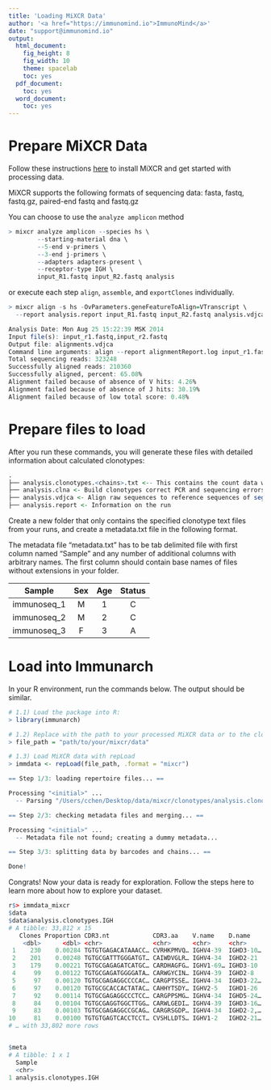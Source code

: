 ```yaml
---
title: 'Loading MiXCR Data'
author: '<a href="https://immunomind.io">ImmunoMind</a>'
date: "support@immunomind.io"
output:
  html_document:
    fig_height: 8
    fig_width: 10
    theme: spacelab
    toc: yes
  pdf_document:
    toc: yes
  word_document:
    toc: yes
---
```



<!--
%\VignetteEngine{knitr::rmarkdown}
%\VignetteIndexEntry{Loading MiXCR Data}
%\VignettePackage{immunarch}
-->

# Prepare MiXCR Data
Follow these instructions <a href="https://mixcr.readthedocs.io/en/master/install.html">here</a> to install MiXCR and get started with processing data.

MiXCR supports the following formats of sequencing data: fasta, fastq, fastq.gz, paired-end fastq and fastq.gz

You can choose to use the `analyze amplicon` method 

```r
> mixcr analyze amplicon --species hs \
        --starting-material dna \
        --5-end v-primers \
        --3-end j-primers \
        --adapters adapters-present \
        --receptor-type IGH \
        input_R1.fastq input_R2.fastq analysis
```

or execute each step `align`, `assemble`, and `exportClones` individually.

```r
> mixcr align -s hs -OvParameters.geneFeatureToAlign=VTranscript \
  --report analysis.report input_R1.fastq input_R2.fastq analysis.vdjca

Analysis Date: Mon Aug 25 15:22:39 MSK 2014
Input file(s): input_r1.fastq,input_r2.fastq
Output file: alignments.vdjca
Command line arguments: align --report alignmentReport.log input_r1.fastq input_r2.fastq alignments.vdjca
Total sequencing reads: 323248
Successfully aligned reads: 210360
Successfully aligned, percent: 65.08%
Alignment failed because of absence of V hits: 4.26%
Alignment failed because of absence of J hits: 30.19%
Alignment failed because of low total score: 0.48%

```

# Prepare files to load

After you run these commands, you will generate these files with detailed information about calculated clonotypes:
```r
.
├── analysis.clonotypes.<chains>.txt <-- This contains the count data we want!
├── analysis.clna <- Build clonotypes correct PCR and sequencing errors
├── analysis.vdjca <- Align raw sequences to reference sequences of segments (V, D, J) of IGH gene
├── analysis.report <- Information on the run
```

Create a new folder that only contains the specified clonotype text files from your runs, and create a metadata.txt file in the following format.


The metadata file "metadata.txt" has to be tab delimited file with first column named "Sample" and any number of additional columns with arbitrary names. The first column should contain base names of files without extensions in your folder.

| **Sample** |**Sex**|**Age**|**Status**|
|:----------:|:-----:|:-----:|:--------:|
|immunoseq\_1|M      |1      |C         |
|immunoseq\_2|M      |2      |C         |
|immunoseq\_3|F      |3      |A         |

# Load into Immunarch

In your R environment, run the commands below. The output should be similar.

```r
# 1.1) Load the package into R:
> library(immunarch)

# 1.2) Replace with the path to your processed MiXCR data or to the clonotypes file
> file_path = "path/to/your/mixcr/data"

# 1.3) Load MiXCR data with repLoad
> immdata <- repLoad(file_path, .format = "mixcr")

== Step 1/3: loading repertoire files... ==

Processing "<initial>" ...
  -- Parsing "/Users/cchen/Desktop/data/mixcr/clonotypes/analysis.clonotypes.IGH.txt" -- mixcr

== Step 2/3: checking metadata files and merging... ==

Processing "<initial>" ...
  -- Metadata file not found; creating a dummy metadata...

== Step 3/3: splitting data by barcodes and chains... ==

Done!
```

Congrats! Now your data is ready for exploration. Follow the steps here to learn more about how to explore your dataset.

```r
r$> immdata_mixcr                                                                                                                                
$data
$data$analysis.clonotypes.IGH
# A tibble: 33,812 x 15
   Clones Proportion CDR3.nt            CDR3.aa    V.name    D.name    J.name V.end D.start D.end J.start VJ.ins VD.ins DJ.ins Sequence          
    <dbl>      <dbl> <chr>              <chr>      <chr>     <chr>     <chr>  <int>   <int> <int>   <int>  <int>  <int>  <int> <chr>             
 1    230    0.00284 TGTGTGAGACATAAACC… CVRHKPMVQ… IGHV4-39  IGHD3-10… IGHJ6     12      NA     5      36      9      3      6 TGTGTGAGACATAAACC…
 2    201    0.00248 TGTGCGATTTGGGATGT… CAIWDVGLR… IGHV4-34  IGHD2-21  IGHJ4…     7      NA     5      29     10      7      3 TGTGCGATTTGGGATGT…
 3    179    0.00221 TGTGCGAGAGATCATGC… CARDHAGFG… IGHV1-69… IGHD3-10  IGHJ6     13      NA     4      40     18      5     13 TGTGCGAGAGATCATGC…
 4     99    0.00122 TGTGCGAGATGGGGATA… CARWGYCIN… IGHV4-39  IGHD2-8   IGHJ6      9      NA     6      64     23      2     21 TGTGCGAGATGGGGATA…
 5     97    0.00120 TGTGCGAGAGGCCCCAC… CARGPTSSE… IGHV4-34  IGHD3-22… IGHJ6     13      NA     6      52     26     24      2 TGTGCGAGAGGCCCCAC…
 6     97    0.00120 TGTGCGCACCACTATAC… CAHHYTSDY… IGHV2-5   IGHD1-26  IGHJ5      9      NA     2      39     19     NA     20 TGTGCGCACCACTATAC…
 7     92    0.00114 TGTGCGAGAGGCCCTCC… CARGPPSMG… IGHV4-34  IGHD5-24… IGHJ4     13      NA     3      38     11      6      5 TGTGCGAGAGGCCCTCC…
 8     84    0.00104 TGTGCGAGGTGGCTTGG… CARWLGEDI… IGHV4-39  IGHD3-16… IGHJ4…     8      NA     6      32     13      4      9 TGTGCGAGGTGGCTTGG…
 9     83    0.00103 TGTGCGAGAGGCCGCAG… CARGRSGDP… IGHV4-34  IGHD2-2,… IGHJ5     13      NA     4      50     18     13      5 TGTGCGAGAGGCCGCAG…
10     81    0.00100 TGTGTGAGTCACCTCCT… CVSHLLDTS… IGHV1-2   IGHD2-21… IGHJ4…     8      NA     3      40     20     14      6 TGTGTGAGTCACCTCCT…
# … with 33,802 more rows


$meta
# A tibble: 1 x 1
  Sample                 
  <chr>                  
1 analysis.clonotypes.IGH
```

```r

```
